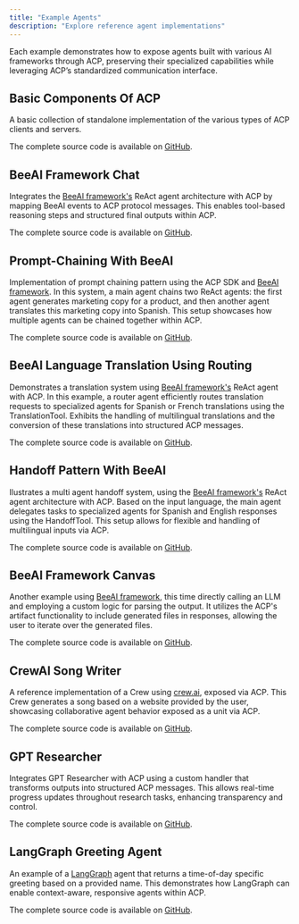 ```yaml
---
title: "Example Agents"
description: "Explore reference agent implementations"
---
```


Each example demonstrates how to expose agents built with various AI frameworks through ACP, preserving their specialized capabilities while leveraging ACP’s standardized communication interface.

## Basic Components Of ACP

A basic collection of standalone implementation of the various types of ACP clients and servers.

The complete source code is available on <Icon icon="github" /> [GitHub](https://github.com/i-am-bee/acp/tree/main/examples/python/basic).


## BeeAI Framework Chat

Integrates the [BeeAI framework's](https://github.com/i-am-bee/beeai-framework) ReAct agent architecture with ACP by mapping BeeAI events to ACP protocol messages. This enables tool-based reasoning steps and structured final outputs within ACP.

The complete source code is available on <Icon icon="github" /> [GitHub](https://github.com/i-am-bee/acp/tree/main/examples/python/beeai-chat).


## Prompt-Chaining With BeeAI

Implementation of prompt chaining pattern using the ACP SDK and [BeeAI framework](https://github.com/i-am-bee/beeai-framework). In this system, a main agent chains two ReAct agents: the first agent generates marketing copy for a product, and then another agent translates this marketing copy into Spanish. This setup showcases how multiple agents can be chained together within ACP.

The complete source code is available on <Icon icon="github" /> [GitHub](https://github.com/i-am-bee/acp/tree/main/examples/python/beeai-prompt-chaining).


## BeeAI Language Translation Using Routing

Demonstrates a translation system using [BeeAI framework's](https://github.com/i-am-bee/beeai-framework) ReAct agent with ACP. In this example, a router agent efficiently routes translation requests to specialized agents for Spanish or French translations using the TranslationTool. Exhibits the handling of multilingual translations and the conversion of these translations into structured ACP messages.

The complete source code is available on <Icon icon="github" /> [GitHub](https://github.com/i-am-bee/acp/tree/main/examples/python/beeai-routing).


## Handoff Pattern With BeeAI

Ilustrates a multi agent handoff system, using the [BeeAI framework's](https://github.com/i-am-bee/beeai-framework) ReAct agent architecture with ACP. Based on the input language, the main agent delegates tasks to specialized agents for Spanish and English responses using the HandoffTool. This setup allows for flexible and handling of multilingual inputs via ACP.

The complete source code is available on <Icon icon="github" /> [GitHub](https://github.com/i-am-bee/acp/tree/main/examples/python/beeai-handoff).


## BeeAI Framework Canvas

Another example using [BeeAI framework](https://github.com/i-am-bee/beeai-framework), this time directly calling an LLM and employing a custom logic for parsing the output. It utilizes the ACP's artifact functionality to include generated files in responses, allowing the user to iterate over the generated files.

The complete source code is available on <Icon icon="github" /> [GitHub](https://github.com/i-am-bee/acp/tree/main/examples/python/beeai-canvas).


## CrewAI Song Writer

A reference implementation of a Crew using [crew.ai](https://www.crewai.com/), exposed via ACP. This Crew generates a song based on a website provided by the user, showcasing collaborative agent behavior exposed as a unit via ACP.

The complete source code is available on <Icon icon="github" /> [GitHub](https://github.com/i-am-bee/acp/tree/main/examples/python/crewai-song-writer).


## GPT Researcher

Integrates GPT Researcher with ACP using a custom handler that transforms outputs into structured ACP messages. This allows real-time progress updates throughout research tasks, enhancing transparency and control.

The complete source code is available on <Icon icon="github" /> [GitHub](https://github.com/i-am-bee/acp/tree/main/examples/python/gpt-researcher).


## LangGraph Greeting Agent

An example of a [LangGraph](https://langchain-ai.github.io/langgraph/) agent that returns a time-of-day specific greeting based on a provided name. This demonstrates how LangGraph can enable context-aware, responsive agents within ACP.

The complete source code is available on <Icon icon="github" /> [GitHub](https://github.com/i-am-bee/acp/tree/main/examples/python/langgraph-greeting).

